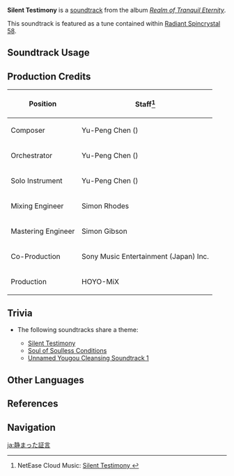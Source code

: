 {{Soundtrack Infobox
|image          = Realm of Tranquil Eternity.png
|album          = Realm of Tranquil Eternity
|disc           = 2
|number         = 38
|featured       =
|featured2      =
|featured3      =
|featured_disc  =
|featured_disc2 =
|featured_disc3 =
|youtube_id     = SCCOFrvB5w0
|spotify_id     = 3bALJlVcv2wgFEWeTNKO86
|previous       = Scarred Island
|next           = Soul of Soulless Conditions
}}
'''Silent Testimony''' is a [[soundtrack]] from the album ''[[Realm of Tranquil Eternity]]''.

This soundtrack is featured as a tune contained within [[Radiant Spincrystal 58]].

==Soundtrack Usage==
{{Soundtrack Usage
|location = Inazuma City//underground;;Araumi;;Kannazuka;;Yashiori Island//cloudy
|teapot   = 58
}}

==Production Credits==
{| class="wikitable"
! Position
! Staff<ref>NetEase Cloud Music: [https://music.163.com/#/song?id=1879098416 Silent Testimony {{zh|寂静的证言}}]</ref>
|-
! Composer
| Yu-Peng Chen ({{zh|陈致逸}})
|-
! Orchestrator
| Yu-Peng Chen ({{zh|陈致逸}})
|-
! Solo Instrument
| Yu-Peng Chen ({{zh|陈致逸}})
|-
! Mixing Engineer
| Simon Rhodes
|-
! Mastering Engineer
| Simon Gibson
|-
! Co-Production
| Sony Music Entertainment (Japan) Inc.
|-
! Production
| HOYO-MiX
|}
<!--
==Gallery==
<gallery>
Genshin Impact EP - Strolling Beneath a Moon Awaiting Spring
</gallery>
-->

==Trivia==
* <section begin="SilentTestimonyTheme" />The following soundtracks share a theme:
** [[Silent Testimony]]
** [[Soul of Soulless Conditions]]
** [[Unnamed Yougou Cleansing Soundtrack 1]]<section end="SilentTestimonyTheme" />

==Other Languages==
{{Other Languages
|en      = Silent Testimony
|zhs     = 寂静的证言
|zhs_rm  = Jìjìng de Zhèngyán
|zht     = 寂靜的證言
|zht_rm  = Jìjìng de Zhèngyán
|zh_tl   = 
|ja      = 静まった証言
|ja_rm   = Shizumatta Shougen
|ja_tl   = 
|ko      = Silent Testimony<ref name="RS 58">{{Ref/Item|Radiant Spincrystal 58|note=Korean, Spanish, French, Russian, Thai, Vietnamese, German, Indonesian, Portuguese, Turkish}}</ref>
|es      = Silent Testimony<ref name="RS 58" />
|fr      = Silent Testimony<ref name="RS 58" />
|ru      = Silent Testimony<ref name="RS 58" />
|th      = Silent Testimony<ref name="RS 58" />
|vi      = Lời Khai Tĩnh Lặng<ref name="RS 58" />
|de      = Silent Testimony<ref name="RS 58" />
|id      = Silent Testimony<ref name="RS 58" />
|pt      = Silent Testimony<ref name="RS 58" />
|tr      = Silent Testimony<ref name="RS 58" />
}}

==References==
{{Reflist}}

==Navigation==
{{Soundtrack Navbox|Realm of Tranquil Eternity}}

[[ja:静まった証言]]